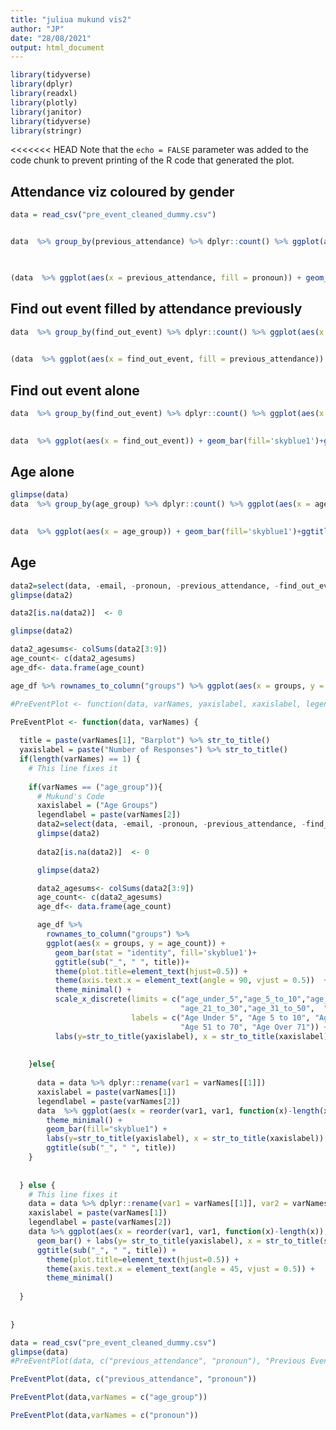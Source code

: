 ```yaml
---
title: "juliua mukund vis2"
author: "JP"
date: "28/08/2021"
output: html_document
---
```


```r

library(tidyverse)
library(dplyr)
library(readxl)
library(plotly)
library(janitor)
library(tidyverse)
library(stringr)

```

<<<<<<< HEAD
Note that the `echo = FALSE` parameter was added to the code chunk to prevent printing of the R code that generated the plot.

## Attendance viz coloured by gender
```R

data = read_csv("pre_event_cleaned_dummy.csv")


data  %>% group_by(previous_attendance) %>% dplyr::count() %>% ggplot(aes(x = previous_attendance)) + geom_bar()
 


(data  %>% ggplot(aes(x = previous_attendance, fill = pronoun)) + geom_bar()+ggtitle('Previous Event Attendance by Gender')+ theme(plot.title=element_text(hjust=0.5)) + theme(axis.text.x = element_text(angle = 45, vjust = 0.5)) ) %>% plotly::ggplotly()

```

## Find out event filled by attendance previously
```r

data  %>% group_by(find_out_event) %>% dplyr::count() %>% ggplot(aes(x = find_out_event, y=n)) + geom_bar(stat = "identity")
 

(data  %>% ggplot(aes(x = find_out_event, fill = previous_attendance)) + geom_bar()+ggtitle('Found Out About Event by Previous Attendance')+ theme(plot.title=element_text(hjust=0.5)) + theme(axis.text.x = element_text(angle = 45, vjust = 0.5)) ) %>% plotly::ggplotly()
```
## Find out event alone
```r

data  %>% group_by(find_out_event) %>% dplyr::count() %>% ggplot(aes(x = find_out_event, y=n)) + geom_bar(stat = "identity")
 

data  %>% ggplot(aes(x = find_out_event)) + geom_bar(fill='skyblue1')+ggtitle('Found Out About Event by Previous Attendance')+ theme(plot.title=element_text(hjust=0.5)) + theme(axis.text.x = element_text(angle = 90, vjust = 0.5))  
```
## Age alone
```r
glimpse(data)
data  %>% group_by(age_group) %>% dplyr::count() %>% ggplot(aes(x = age_group, y=n)) + geom_bar(stat = "identity")
 

data  %>% ggplot(aes(x = age_group)) + geom_bar(fill='skyblue1')+ggtitle('Age Group of Primary Participant')+ theme(plot.title=element_text(hjust=0.5)) + theme(axis.text.x = element_text(angle = 90, vjust = 0.5))  
```
## Age 
```r
data2=select(data, -email, -pronoun, -previous_attendance, -find_out_event, -age_group)
glimpse(data2)

data2[is.na(data2)]  <- 0

glimpse(data2)

data2_agesums<- colSums(data2[3:9])
age_count<- c(data2_agesums)
age_df<- data.frame(age_count)

age_df %>% rownames_to_column("groups") %>% ggplot(aes(x = groups, y = age_count)) + geom_bar(stat = "identity", fill='skyblue1')+ggtitle('Age Group of All Participants at Event')+ theme(plot.title=element_text(hjust=0.5)) + theme(axis.text.x = element_text(angle = 90, vjust = 0.5))  

```

```r
#PreEventPlot <- function(data, varNames, yaxislabel, xaxislabel, legendlabel, naKeep)

PreEventPlot <- function(data, varNames) {
  
  title = paste(varNames[1], "Barplot") %>% str_to_title()
  yaxislabel = paste("Number of Responses") %>% str_to_title()
  if(length(varNames) == 1) {
    # This line fixes it
    
    if(varNames == ("age_group")){
      # Mukund's Code
      xaxislabel = ("Age Groups")
      legendlabel = paste(varNames[2])
      data2=select(data, -email, -pronoun, -previous_attendance, -find_out_event, -age_group)
      glimpse(data2)
  
      data2[is.na(data2)]  <- 0

      glimpse(data2)

      data2_agesums<- colSums(data2[3:9])
      age_count<- c(data2_agesums)
      age_df<- data.frame(age_count)

      age_df %>%
        rownames_to_column("groups") %>%
        ggplot(aes(x = groups, y = age_count)) + 
          geom_bar(stat = "identity", fill='skyblue1')+
          ggtitle(sub("_", " ", title))+ 
          theme(plot.title=element_text(hjust=0.5)) + 
          theme(axis.text.x = element_text(angle = 90, vjust = 0.5))  +
          theme_minimal() + 
          scale_x_discrete(limits = c("age_under_5","age_5_to_10","age_11_to_20", 
                                      "age_21_to_30","age_31_to_50",  "age_51_to_70", "age_over_71"),
                           labels = c("Age Under 5", "Age 5 to 10", "Age 11 to 20", "Age 21 to 30", "Age 31 to 50", 
                                      "Age 51 to 70", "Age Over 71")) +
          labs(y=str_to_title(yaxislabel), x = str_to_title(xaxislabel), fill = legendlabel)
          
          
    }else{
      
      data = data %>% dplyr::rename(var1 = varNames[[1]])
      xaxislabel = paste(varNames[1])
      legendlabel = paste(varNames[2])
      data  %>% ggplot(aes(x = reorder(var1, var1, function(x)-length(x)))) + 
        theme_minimal() +
        geom_bar(fill="skyblue1") + 
        labs(y=str_to_title(yaxislabel), x = str_to_title(xaxislabel)) + 
        ggtitle(sub("_", " ", title))
    }
 
    
  } else {
    # This line fixes it
    data = data %>% dplyr::rename(var1 = varNames[[1]], var2 = varNames[[2]])
    xaxislabel = paste(varNames[1])
    legendlabel = paste(varNames[2])
    data %>% ggplot(aes(x = reorder(var1, var1, function(x)-length(x)), fill = var2)) + 
      geom_bar() + labs(y= str_to_title(yaxislabel), x = str_to_title(sub("_", " ", xaxislabel)))+labs(fill=legendlabel)+
      ggtitle(sub("_", " ", title)) + 
        theme(plot.title=element_text(hjust=0.5)) +
        theme(axis.text.x = element_text(angle = 45, vjust = 0.5)) +
        theme_minimal()
    
  }
  
  
}


```


```r

data = read_csv("pre_event_cleaned_dummy.csv")
glimpse(data)
#PreEventPlot(data, c("previous_attendance", "pronoun"), "Previous Event Attendance by Gender", "Number of Responses", "Previous Attendance Type", "Pronoun")

PreEventPlot(data, c("previous_attendance", "pronoun"))

PreEventPlot(data,varNames = c("age_group"))

PreEventPlot(data,varNames = c("pronoun"))

```





































